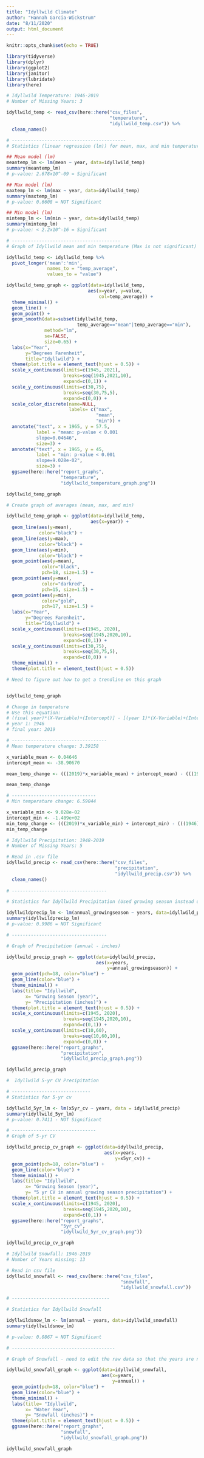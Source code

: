```yaml
---
title: "Idyllwild Climate"
author: "Hannah Garcia-Wickstrum"
date: "8/11/2020"
output: html_document
---
```


```r
knitr::opts_chunk$set(echo = TRUE)
```

```r
library(tidyverse)
library(dplyr)
library(ggplot2)
library(janitor)
library(lubridate)
library(here)
```

```r
# Idyllwild Temperature: 1946-2019
# Number of Missing Years: 3

idyllwild_temp <- read_csv(here::here("csv_files",
                                      "temperature",
                                      "idyllwild_temp.csv")) %>%
  clean_names()

# ------------------------------------------
# Statistics (linear regression (lm)) for mean, max, and min temperature in Idyllwild

## Mean model (lm)
meantemp_lm <- lm(mean ~ year, data=idyllwild_temp)  
summary(meantemp_lm)
# p-value: 2.678x10^-09 = Significant

## Max model (lm)
maxtemp_lm <- lm(max ~ year, data=idyllwild_temp)
summary(maxtemp_lm)
# p-value: 0.6608 = NOT Significant

## Min model (lm)
mintemp_lm <- lm(min ~ year, data=idyllwild_temp)
summary(mintemp_lm)
# p-value: < 2.2x10^-16 = Significant

# ----------------------------------------
# Graph of Idyllwild mean and min temperature (Max is not significant)

idyllwild_temp <- idyllwild_temp %>%
  pivot_longer('mean':'min',
               names_to = "temp_average",
               values_to = "value")

idyllwild_temp_graph <- ggplot(data=idyllwild_temp, 
                              aes(x=year, y=value, 
                                  col=temp_average)) +
  theme_minimal() +
  geom_line() +
  geom_point() +
  geom_smooth(data=subset(idyllwild_temp,
                          temp_average=="mean"|temp_average=="min"),
              method="lm", 
              se=FALSE,
              size=0.65) +
  labs(x="Year",
       y="Degrees Farenheit", 
       title="Idyllwild") +
  theme(plot.title = element_text(hjust = 0.5)) +
  scale_x_continuous(limits=c(1945, 2021),
                     breaks=seq(1945,2021,10),
                     expand=c(0,1)) +
  scale_y_continuous(limits=c(30,75),
                     breaks=seq(30,75,5),
                     expand=c(0,0)) +
  scale_color_discrete(name=NULL,
                       labels= c("max",
                                 "mean",
                                 "min")) +
  annotate("text", x = 1965, y = 57.5,
           label = "mean: p-value < 0.001
           slope=0.04646",
           size=3) +
  annotate("text", x = 1965, y = 45,
           label = "min: p-value < 0.001
           slope=9.028e-02",
           size=3) +
  ggsave(here::here("report_graphs",
                    "temperature",
                    "idyllwild_temperature_graph.png"))

idyllwild_temp_graph
```

```r
# Create graph of averages (mean, max, and min)

idyllwild_temp_graph <- ggplot(data=idyllwild_temp,
                               aes(x=year)) +
  geom_line(aes(y=mean),
            color="black") +
  geom_line(aes(y=max),
            color="black") +
  geom_line(aes(y=min),
            color="black") +
  geom_point(aes(y=mean),
             color="black",
             pch=18, size=1.5) +
  geom_point(aes(y=max),
             color="darkred",
             pch=15, size=1.5) +
  geom_point(aes(y=min), 
             color="gold", 
             pch=17, size=1.5) +
  labs(x="Year", 
       y="Degrees Farenheit", 
       title="Idyllwild") +
  scale_x_continuous(limits=c(1945, 2020), 
                     breaks=seq(1945,2020,10), 
                     expand=c(0,1)) +
  scale_y_continuous(limits=c(30,75), 
                     breaks=seq(30,75,5), 
                     expand=c(0,0)) +
  theme_minimal() +
  theme(plot.title = element_text(hjust = 0.5))

# Need to figure out how to get a trendline on this graph


idyllwild_temp_graph
```


```r
# Change in temperature
# Use this equation: 
# (final year)*(X-Variable)+(Intercept)] - [(year 1)*(X-Variable)+(Intercept)
# year 1: 1946
# final year: 2019

# -----------------------------------
# Mean temperature change: 3.39158

x_variable_mean <- 0.04646
intercept_mean <- -38.90670

mean_temp_change <- (((2019)*x_variable_mean) + intercept_mean) - (((1946)*x_variable_mean) + intercept_mean)

mean_temp_change

# -------------------------------
# Min temperature change: 6.59044

x_variable_min <- 9.028e-02
intercept_min <- -1.409e+02
min_temp_change <- (((2019)*x_variable_min) + intercept_min) - (((1946)*x_variable_min) + intercept_min)
min_temp_change
```



```r
# Idyllwild Precipitation: 1948-2019
# Number of Missing Years: 5

# Read in .csv file
idyllwild_precip <- read_csv(here::here("csv_files",
                                        "precipitation",
                                        "idyllwild_precip.csv")) %>%
  clean_names()
                      
# -----------------------------------

# Statistics for Idyllwild Precipitation (Used growing season instead of total)

idyllwildprecip_lm <- lm(annual_growingseason ~ years, data=idyllwild_precip)
summary(idyllwildprecip_lm)
# p-value: 0.9986 = NOT Significant

# -----------------------------------

# Graph of Precipitation (annual - inches)

idyllwild_precip_graph <- ggplot(data=idyllwild_precip, 
                                 aes(x=years, 
                                     y=annual_growingseason)) +
  geom_point(pch=18, color="blue") +
  geom_line(color="blue") +
  theme_minimal() +
  labs(title= "Idyllwild",
       x= "Growing Season (year)", 
       y= "Precipitation (inches)") +
  theme(plot.title = element_text(hjust = 0.5)) +
  scale_x_continuous(limits=c(1945, 2020), 
                     breaks=seq(1945,2020,10), 
                     expand=c(0,1)) +
  scale_y_continuous(limits=c(10,60), 
                     breaks=seq(10,60,10), 
                     expand=c(0,0)) +
  ggsave(here::here("report_graphs",
                    "precipitation",
                    "idyllwild_precip_graph.png"))

idyllwild_precip_graph
```

```r
#  Idyllwild 5-yr CV Precipitation

# -----------------------------
# Statistics for 5-yr cv

idyllwild_5yr_lm <- lm(x5yr_cv ~ years, data = idyllwild_precip)
summary(idyllwild_5yr_lm)
# p-value: 0.7411 - NOT Significant

# -------------------------------
# Graph of 5-yr CV

idyllwild_precip_cv_graph <- ggplot(data=idyllwild_precip, 
                                    aes(x=years, 
                                        y=x5yr_cv)) +
  geom_point(pch=18, color="blue") +
  geom_line(color="blue") +
  theme_minimal() +
  labs(title= "Idyllwild",
       x= "Growing Season (year)", 
       y= "5 yr CV in annual growing season precipitation") +
  theme(plot.title = element_text(hjust = 0.5)) +
  scale_x_continuous(limits=c(1945, 2020), 
                     breaks=seq(1945,2020,10), 
                     expand=c(0,1)) +
  ggsave(here::here("report_graphs",
                    "5yr_cv",
                    "idyllwild_5yr_cv_graph.png"))

idyllwild_precip_cv_graph
```

```r
# Idyllwild Snowfall: 1946-2019
# Number of Years missing: 13

# Read in csv file
idyllwild_snowfall <- read_csv(here::here("csv_files",
                                          "snowfall",
                                          "idyllwild_snowfall.csv"))

# ------------------------------------

# Statistics for Idyllwild Snowfall 

idyllwildsnow_lm <- lm(annual ~ years, data=idyllwild_snowfall)
summary(idyllwildsnow_lm)

# p-value: 0.0867 = NOT Significant

# --------------------------------------

# Graph of Snowfall - need to edit the raw data so that the years are not continuous.

idyllwild_snowfall_graph <- ggplot(data=idyllwild_snowfall,
                                   aes(x=years,
                                       y=annual)) +
  geom_point(pch=18, color="blue") +
  geom_line(color="blue") +
  theme_minimal() +
  labs(title= "Idyllwild", 
       x= "Water Year",
       y= "Snowfall (inches)") +
  theme(plot.title = element_text(hjust = 0.5)) +
  ggsave(here::here("report_graphs",
                    "snowfall",
                    "idyllwild_snowfall_graph.png"))

idyllwild_snowfall_graph
```

